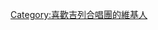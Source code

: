 {{userbox
  |border-c = #000000
  |border-s = 1
  |id-c     = #FFFFFF
  |id-s     = 13
  |id-fc    = #000000
  |info-c   = #ff0000
  |info-s   = 10
  |info-fc  = #ffffff
  |id       = [[File:Glee_title_card.svg‎|80px]]
  |info     = 這個用戶是一名'''[[吉列合唱團|<span style="color:#ffffff">Gleek</span>]]'''!
}}
[[Category:喜歡吉列合唱團的維基人]]